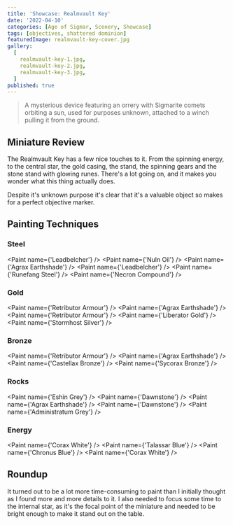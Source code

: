 ```yaml
---
title: 'Showcase: Realmvault Key'
date: '2022-04-10'
categories: [Age of Sigmar, Scenery, Showcase]
tags: [objectives, shattered dominion]
featuredImage: realmvault-key-cover.jpg
gallery:
  [
    realmvault-key-1.jpg,
    realmvault-key-2.jpg,
    realmvault-key-3.jpg,
  ]
published: true
---
```


> A mysterious device featuring an orrery with Sigmarite comets orbiting a sun, used for purposes unknown, attached to
> a winch pulling it from the ground.

## Miniature Review

The Realmvault Key has a few nice touches to it. From the spinning energy, to the central star, the gold casing, the
stand, the spinning gears and the stone stand with glowing runes. There's a lot going on, and it makes you wonder what
this thing actually does.

Despite it's unknown purpose it's clear that it's a valuable object so makes for a perfect objective marker.

## Painting Techniques

### Steel
<Paint name={'Leadbelcher'} />
<Paint name={'Nuln Oil'} />
<Paint name={'Agrax Earthshade'} />
<Paint name={'Leadbelcher'} />
<Paint name={'Runefang Steel'} />
<Paint name={'Necron Compound'} />

### Gold
<Paint name={'Retributor Armour'} />
<Paint name={'Agrax Earthshade'} />
<Paint name={'Retributor Armour'} />
<Paint name={'Liberator Gold'} />
<Paint name={'Stormhost Silver'} />

### Bronze
<Paint name={'Retributor Armour'} />
<Paint name={'Agrax Earthshade'} />
<Paint name={'Castellax Bronze'} />
<Paint name={'Sycorax Bronze'} />

### Rocks
<Paint name={'Eshin Grey'} />
<Paint name={'Dawnstone'} />
<Paint name={'Agrax Earthshade'} />
<Paint name={'Dawnstone'} />
<Paint name={'Administratum Grey'} />

### Energy
<Paint name={'Corax White'} />
<Paint name={'Talassar Blue'} />
<Paint name={'Chronus Blue'} />
<Paint name={'Corax White'} />

## Roundup

It turned out to be a lot more time-consuming to paint than I initially thought as I found more and more details to it.
I also needed to focus some time to the internal star, as it's the focal point of the miniature and needed to be bright
enough to make it stand out on the table.